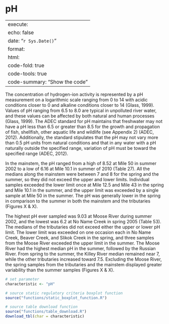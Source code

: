 # pH

---
execute:
  echo: false
date: "`r Sys.Date()`"
format:
  html:
    code-fold: true
    code-tools: true
    code-summary: "Show the code"
---

The concentration of hydrogen-ion activity is represented by a pH measurement on a logarithmic scale ranging from 0 to 14 with acidic conditions closer to 0 and alkaline conditions closer to 14 (Glass, 1999). Values of pH ranging from 6.5 to 8.0 are typical in unpolluted river water, and these values can be affected by both natural and human processes (Glass, 1999). The ADEC standard for pH maintains that freshwater may not have a pH less than 6.5 or greater than 8.5 for the growth and propagation of fish, shellfish, other aquatic life and wildlife (see Appendix 2) (ADEC, 2012). Additionally, the standard stipulates that the pH may not vary more than 0.5 pH units from natural conditions and that in any water with a pH naturally outside the specified range, variation of pH must be toward the specified range (ADEC, 2012).

In the mainstem, the pH ranged from a high of 8.52 at Mile 50 in summer 2002 to a low of 6.16 at Mile 10.1 in summer of 2010 (Table 27). All the medians along the mainstem were between 7 and 8 for the spring and the summer, so they did not exceed the upper and lower limits. Individual samples exceeded the lower limit once at Mile 12.5 and Mile 43 in the spring and Mile 10.1 in the summer, and the upper limit was exceeded by a single sample at Mile 50 in the summer. The pH was generally lower in the spring in comparison to the summer in both the mainstem and the tributaries (Figures X & X).

The highest pH ever sampled was 9.03 at Moose River during summer 2002, and the lowest was 6.2 at No Name Creek in spring 2005 (Table 53). The medians of the tributaries did not exceed either the upper or lower pH limit. The lower limit was exceeded on one occasion each in No Name Creek, Beaver Creek, and Slikok Creek in the spring, and three samples from the Moose River exceeded the upper limit in the summer. The Moose River had the highest median pH in the summer, followed by the Russian River. From spring to the summer, the Killey River median remained near 7, while the other tributaries increased toward 7.5. Excluding the Moose River, the spring samples from the tributaries and the mainstem displayed greater variability than the summer samples (Figures X & X).


```r

# set parameter
characteristic <- "pH"

# source static regulatory criteria boxplot function
source("functions/static_boxplot_function.R")

# source table download function
source("functions/table_download.R")
download_tbl(char = characteristic)

```
